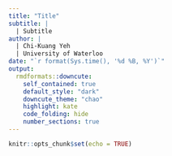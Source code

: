 ```yaml
---
title: "Title"
subtitle: |
  | Subtitle
author: |
  | Chi-Kuang Yeh
  | University of Waterloo
date: "`r format(Sys.time(), '%d %B, %Y')`"
output:
  rmdformats::downcute:
    self_contained: true
    default_style: "dark"
    downcute_theme: "chao"
    highlight: kate
    code_folding: hide
    number_sections: true
---
```

  
```r
knitr::opts_chunk$set(echo = TRUE)
```

